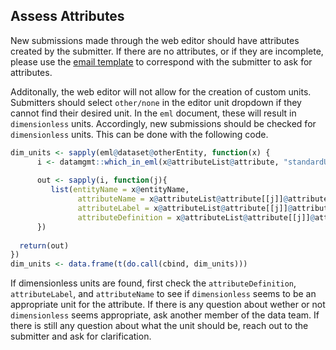 ## Assess Attributes

New submissions made through the web editor should have attributes created by the submitter. If there are no attributes, or if they are incomplete, please use the [email template](#need-attributes) to correspond with the submitter to ask for attributes.

Additonally, the web editor will not allow for the creation of custom units. Submitters should select `other/none` in the editor unit dropdown if they cannot find their desired unit. In the `eml` document, these will result in `dimensionless` units. Accordingly, new submissions should be checked for `dimensionless` units. This can be done with the following code.
    
```r
dim_units <- sapply(eml@dataset@otherEntity, function(x) {
      i <- datamgmt::which_in_eml(x@attributeList@attribute, "standardUnit", as("dimensionless", "standardUnit"))
      
      out <- sapply(i, function(j){
         list(entityName = x@entityName,
               attributeName = x@attributeList@attribute[[j]]@attributeName,
               attributeLabel = x@attributeList@attribute[[j]]@attributeLabel,
               attributeDefinition = x@attributeList@attribute[[j]]@attributeDefinition)
      })
      
  return(out)  
})
dim_units <- data.frame(t(do.call(cbind, dim_units)))
```

If dimensionless units are found, first check the `attributeDefinition`, `attributeLabel`, and `attributeName` to see if `dimensionless` seems to be an appropriate unit for the attribute. If there is any question about wether or not `dimensionless` seems appropriate, ask another member of the data team. If there is still any question about what the unit should be, reach out to the submitter and ask for clarification. 
